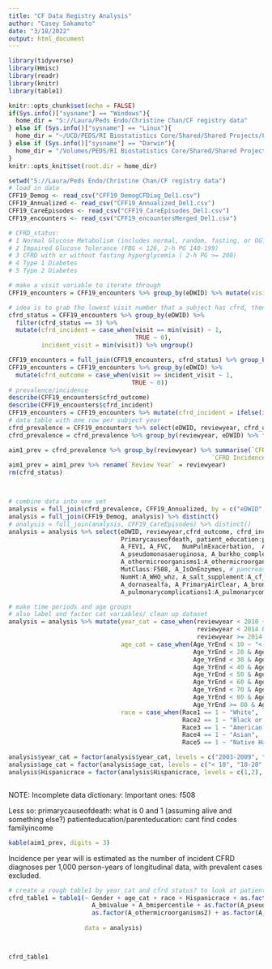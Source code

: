 ---
title: "CF Data Registry Analysis"
author: "Casey Sakamoto"
date: "3/18/2022"
output: html_document
---

```{r setup, include=FALSE}
library(tidyverse)
library(Hmisc)
library(readr)
library(knitr)
library(table1)

knitr::opts_chunk$set(echo = FALSE)
if(Sys.info()["sysname"] == "Windows"){
  home_dir = "S://Laura/Peds Endo/Christine Chan/CF registry data"
} else if (Sys.info()["sysname"] == "Linux"){
  home_dir = "~/UCD/PEDS/RI Biostatistics Core/Shared/Shared Projects/Laura/Peds Endo/Christine Chan/CF registry data"
} else if (Sys.info()["sysname"] == "Darwin"){
  home_dir = "/Volumes/PEDS/RI Biostatistics Core/Shared/Shared Projects/Laura/Peds Endo/Christine Chan/CF registry data"
}
knitr::opts_knit$set(root.dir = home_dir)
```

```{r data load in, include=FALSE}
setwd("S://Laura/Peds Endo/Christine Chan/CF registry data")
# load in data 
CFF19_Demog <- read_csv("CFF19_DemogCFDiag_Del1.csv")
CFF19_Annualized <- read_csv("CFF19_Annualized_Del1.csv")
CFF19_CareEpisodes <- read_csv("CFF19_CareEpisodes_Del1.csv")
CFF19_encounters <- read_csv("CFF19_encountersMerged_Del1.csv")

```

```{r aim 1 code, include=FALSE}
# CFRD_status:
# 1	Normal Glucose Metabolism (includes normal, random, fasting, or OGTT)
# 2	Impaired Glucose Tolerance (FBG < 126, 2-h PG 140-199)
# 3	CFRD with or without fasting hyperglycemia ( 2-h PG >= 200)
# 4	Type 1 Diabetes
# 5	Type 2 Diabetes

# make a visit variable to iterate through
CFF19_encounters = CFF19_encounters %>% group_by(eDWID) %>% mutate(visit = row_number()) %>% ungroup()

# idea is to grab the lowest visit number that a subject has cfrd, then they have cfrd for the remainder of the visits
cfrd_status = CFF19_encounters %>% group_by(eDWID) %>% 
  filter(cfrd_status == 3) %>%
  mutate(cfrd_incident = case_when(visit == min(visit) ~ 1,
                                   TRUE ~ 0),
         incident_visit = min(visit)) %>% ungroup()

CFF19_encounters = full_join(CFF19_encounters, cfrd_status) %>% group_by(eDWID) %>% fill(incident_visit, .direction = "downup")
CFF19_encounters = CFF19_encounters %>% group_by(eDWID) %>% 
  mutate(cfrd_outcome = case_when(visit >= incident_visit ~ 1,
                                  TRUE ~ 0))
# prevalence/incidence
describe(CFF19_encounters$cfrd_outcome)
describe(CFF19_encounters$cfrd_incident)
CFF19_encounters = CFF19_encounters %>% mutate(cfrd_incident = ifelse(is.na(cfrd_incident), 0, cfrd_incident))
# data table with one row per subject year
cfrd_prevalence = CFF19_encounters %>% select(eDWID, reviewyear, cfrd_outcome, cfrd_incident) %>% distinct()
cfrd_prevalence = cfrd_prevalence %>% group_by(reviewyear, eDWID) %>% filter(cfrd_incident == max(cfrd_incident))

aim1_prev = cfrd_prevalence %>% group_by(reviewyear) %>% summarise(`CFRD Prevalence` = mean(cfrd_outcome),
                                                        `CFRD Incidence` = mean(cfrd_incident)*1000)
aim1_prev = aim1_prev %>% rename(`Review Year` = reviewyear)
rm(cfrd_status)



# combine data into one set
analysis = full_join(cfrd_prevalence, CFF19_Annualized, by = c("eDWID", "reviewyear" = "ReviewYear")) %>% distinct()
analysis = full_join(CFF19_Demog, analysis) %>% distinct()
# analysis = full_join(analysis, CFF19_CareEpisodes) %>% distinct()
analysis = analysis %>% select(eDWID, reviewyear,cfrd_outcome, cfrd_incident, Age_YrEnd, Gender, Race1:Race6, Hispanicrace, Diagnosis_year, 
                               Primarycauseofdeath, patient_education:pregnancy_outcome, smoking:smoking_household,family_income, #demog
                               A_FEV1, A_FVC,   NumPulmExacerbation,  Any_pe_assessment:A_medscurrentepisode7, # pulm function
                               A_pseudomonasaeruginosa, A_burkho_complex, 
                               A_othermicroorganisms1:A_othermicroorganisms2, A_fungalyeast1:A_fungalyeast3, # microbiome
                               MutClass:F508, A_IsOnEnzymes, # pancreas
                               NumHt:A_WHO_whz, A_salt_supplement:A_cf_vitamins, # nutrition/bmi
                               A_dornasealfa, A_PrimaryAirClear, A_bronchodilators1:A_bronchodilatorsinhaled5, oxygen_therapy, A_corticosteroids1:A_corticosteroids3,
                               A_pulmonarycomplications1:A_pulmonarycomplications5, A_othercomplications9, A_hepatobiliary1_3:A_cirrhosiscomplications7) 

# make time periods and age groups
# also label and factor cat variables/ clean up dataset
analysis = analysis %>% mutate(year_cat = case_when(reviewyear < 2010 ~ "2003-2009",
                                                    reviewyear < 2014 & reviewyear >= 2010 ~ "2010-2013",
                                                    reviewyear >= 2014 ~ "2014-2018"),
                               age_cat = case_when(Age_YrEnd < 10 ~ "< 10",
                                                   Age_YrEnd < 20 & Age_YrEnd >= 10 ~ "10-20",
                                                   Age_YrEnd < 30 & Age_YrEnd >= 20 ~ "20-30",
                                                   Age_YrEnd < 40 & Age_YrEnd >= 30 ~ "30-40",
                                                   Age_YrEnd < 50 & Age_YrEnd >= 40 ~ "40-50",
                                                   Age_YrEnd < 60 & Age_YrEnd >= 50 ~ "50-60",
                                                   Age_YrEnd < 70 & Age_YrEnd >= 60 ~ "60-70",
                                                   Age_YrEnd < 80 & Age_YrEnd >= 70 ~ "70-80",
                                                   Age_YrEnd >= 80 & Age_YrEnd < 90 ~ "80-90"),
                               race = case_when(Race1 == 1 ~ "White",
                                                Race2 == 1 ~ "Black or African American",
                                                Race3 == 1 ~ "American Indian or Alaska Native",
                                                Race4 == 1 ~ "Asian", 
                                                Race5 == 1 ~ "Native Hawaiian or Other Pacific Islander")) %>% select(-(Race1:Race6))

analysis$year_cat = factor(analysis$year_cat, levels = c("2003-2009", "2010-2013", "2014-2018"))
analysis$age_cat = factor(analysis$age_cat, levels = c("< 10", "10-20", "20-30", "30-40", "40-50", "50-60", "60-70", "70-80", "80-90"))
analysis$Hispanicrace = factor(analysis$Hispanicrace, levels = c(1,2), labels = c("Hispanic Origin", "No Hispanic Origin"))



```

NOTE: Incomplete data dictionary:
Important ones:
f508

Less so:
primarycauseofdeath: what is 0 and 1 (assuming alive and something else?)
patienteducation/parenteducation: cant find codes
familyincome


```{r Aim 1 Prev}
kable(aim1_prev, digits = 3)
```
Incidence per year will is estimated as the number of incident CFRD diagnoses per 1,000 person-years of longitudinal data, with prevalent cases excluded.



```{r table1}
# create a rough table1 by year_cat and cfrd status? to look at patient characteristics
cfrd_table1 = table1(~ Gender + age_cat + race + Hispanicrace + as.factor(A_IsOnEnzymes) + MutClass + as.factor(F508) + A_FEV1 + NumPulmExacerbation +
                       A_bmivalue + A_bmipercentile + as.factor(A_pseudomonasaeruginosa) + as.factor(A_burkho_complex) +
                       as.factor(A_othermicroorganisms2) + as.factor(A_fungalyeast1) + as.factor(A_fungalyeast2) +  | year_cat*as.factor(cfrd_outcome),
                     
                     data = analysis)



cfrd_table1
```